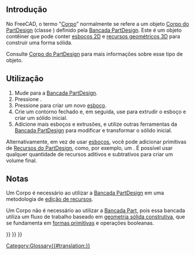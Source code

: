 <languages/>

<span id="Introduction"></span>
== Introdução ==

No FreeCAD, o termo "[[Body|Corpo]]" normalmente se refere a um objeto [[PartDesign_Body/pt-br|Corpo do PartDesign]] (classe {{incode|PartDesign::Body}}) definido pela [[PartDesign_Workbench/pt-br|Bancada PartDesign]]. Este é um objeto contêiner que pode conter [[Sketch/pt-br|esboços 2D]] e [[PartDesign_Feature/pt-br|recursos geométricos 3D]] para construir uma forma sólida.

Consulte [[PartDesign_Body/pt-br|Corpo do PartDesign]] para mais informações sobre esse tipo de objeto.

<span id="Usage"></span>
== Utilização ==

# Mude para a [[PartDesign_Workbench/pt-br|Bancada PartDesign]].  
# Pressione {{Button|[[File:PartDesign_Body.svg|16px]] [[PartDesign_Body/pt-br|Corpo do PartDesign]]}}.  
# Pressione {{Button|[[File:PartDesign_NewSketch.svg|16px]] [[PartDesign_NewSketch/pt-br|Novo Esboço do PartDesign]]}} para criar um novo [[Sketch/pt-br|esboço]].  
# Crie um contorno fechado e, em seguida, use {{Button|[[File:PartDesign_Pad.svg|16px]] [[PartDesign_Pad/pt-br|PartDesign Pad]]}} para extrudir o esboço e criar um sólido inicial.  
# Adicione mais esboços e extrusões, e utilize outras ferramentas da [[PartDesign_Workbench/pt-br|Bancada PartDesign]] para modificar e transformar o sólido inicial.

Alternativamente, em vez de usar [[Sketch/pt-br|esboços]], você pode adicionar primitivas de [[PartDesign_Feature/pt-br|Recursos do PartDesign]], como, por exemplo, um {{Button|[[File:PartDesign_AdditiveBox.svg|16px]] [[PartDesign_AdditiveBox/pt-br|Caixa Aditiva do PartDesign]]}}. É possível usar qualquer quantidade de recursos aditivos e subtrativos para criar um volume final.

<span id="Notes"></span>
== Notas ==

Um Corpo é necessário ao utilizar a [[PartDesign_Workbench/pt-br|Bancada PartDesign]] em uma metodologia de [[Feature_editing/pt-br|edição de recursos]].

Um Corpo não é necessário ao utilizar a [[Part_Workbench/pt-br|Bancada Part]], pois essa bancada utiliza um fluxo de trabalho baseado em [[Constructive_solid_geometry/pt-br|geometria sólida construtiva]], que se fundamenta em [[Part_Primitives/pt-br|formas primitivas]] e operações booleanas.


{{PartDesign Tools navi{{#translation:}}}}
{{Document objects navi{{#translation:}}}}
{{Userdocnavi{{#translation:}}}}
[[Category:Glossary{{#translation:}}]]